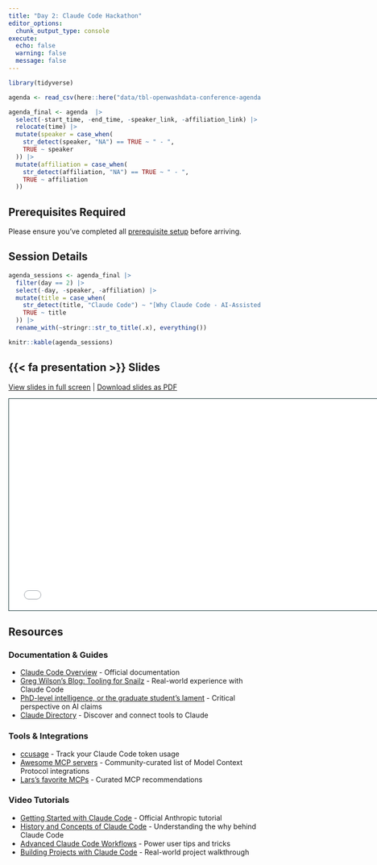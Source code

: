 ```yaml
---
title: "Day 2: Claude Code Hackathon"
editor_options: 
  chunk_output_type: console
execute:
  echo: false
  warning: false
  message: false
---
```


```r
library(tidyverse)

agenda <- read_csv(here::here("data/tbl-openwashdata-conference-agenda.csv")) 

agenda_final <- agenda  |>
  select(-start_time, -end_time, -speaker_link, -affiliation_link) |>
  relocate(time) |>
  mutate(speaker = case_when(
    str_detect(speaker, "NA") == TRUE ~ " - ",
    TRUE ~ speaker
  )) |>
  mutate(affiliation = case_when(
    str_detect(affiliation, "NA") == TRUE ~ " - ",
    TRUE ~ affiliation
  ))
```

::: {.callout-important}
## Prerequisites Required
Please ensure you've completed all [prerequisite setup](../prerequisites/index.qmd) before arriving.
:::

## Session Details

```r
agenda_sessions <- agenda_final |> 
  filter(day == 2) |> 
  select(-day, -speaker, -affiliation) |> 
  mutate(title = case_when(
    str_detect(title, "Claude Code") ~ "[Why Claude Code - AI-Assisted Creation for GHE](slides/)",
    TRUE ~ title
  )) |> 
  rename_with(~stringr::str_to_title(.x), everything())

knitr::kable(agenda_sessions)
```


## {{< fa presentation >}} Slides

[View slides in full screen](slides.qmd) | [Download slides as PDF](https://github.com/openwashdata-conf/2025/raw/main/day2/why-claude-code-slides.pdf)

```{=html}
<iframe class="slide-deck" src="slides.html" height="420" width="747" style="border: 1px solid #123233;"></iframe>
```

## Resources

### Documentation & Guides
- [Claude Code Overview](https://docs.anthropic.com/en/docs/claude-code/overview) - Official documentation
- [Greg Wilson's Blog: Tooling for Snailz](https://third-bit.com/2025/03/29/tooling-for-snailz/) - Real-world experience with Claude Code
- [PhD-level intelligence, or the graduate student's lament](https://clauswilke.substack.com/p/phd-level-intelligence-or-the-graduate) - Critical perspective on AI claims
- [Claude Directory](https://claude.ai/directory) - Discover and connect tools to Claude

### Tools & Integrations
- [ccusage](https://github.com/ryoppippi/ccusage) - Track your Claude Code token usage
- [Awesome MCP servers](https://github.com/punkpeye/awesome-mcp-servers) - Community-curated list of Model Context Protocol integrations
- [Lars's favorite MCPs](https://github.com/stars/larnsce/lists/mcps) - Curated MCP recommendations

### Video Tutorials
- [Getting Started with Claude Code](https://www.youtube.com/watch?v=6eBSHbLKuN0) - Official Anthropic tutorial
- [History and Concepts of Claude Code](https://www.youtube.com/watch?v=Lue8K2jqfKk) - Understanding the why behind Claude Code
- [Advanced Claude Code Workflows](https://www.youtube.com/watch?v=TiNpzxoBPz0&list=LL&index=2&t=4s) - Power user tips and tricks
- [Building Projects with Claude Code](https://www.youtube.com/watch?v=aHTXccrfXC8&t=1223s) - Real-world project walkthrough
